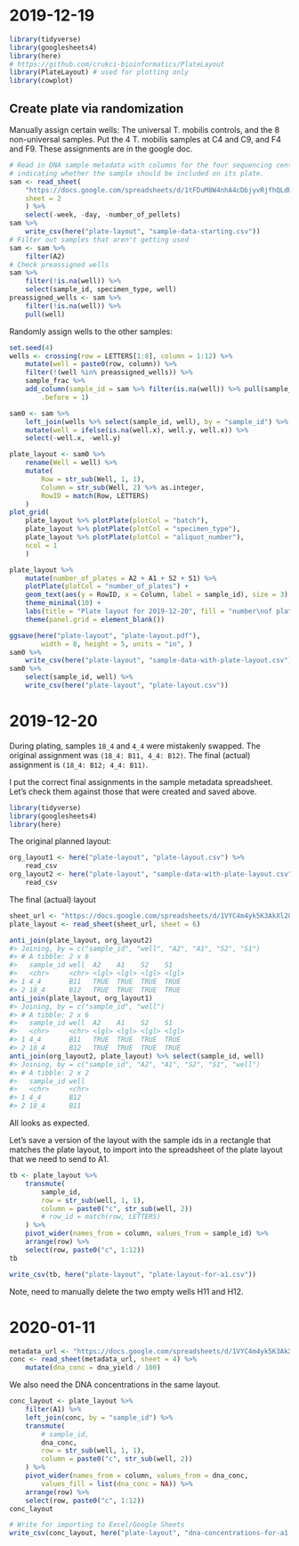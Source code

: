 # 2019-12-19

```r
library(tidyverse)
library(googlesheets4)
library(here)
# https://github.com/crukci-bioinformatics/PlateLayout
library(PlateLayout) # used for plotting only
library(cowplot)
```

## Create plate via randomization


Manually assign certain wells: The universal T. mobilis controls, and the 8
non-universal samples. Put the 4 T. mobilis samples at C4 and C9, and F4 and
F9. These assignments are in the google doc.
```r
# Read in DNA sample metadata with columns for the four sequencing centers
# indicating whether the sample should be included on its plate.
sam <- read_sheet(
    "https://docs.google.com/spreadsheets/d/1tFDuM8W4nhA4cDbjyvRjfhQLdUH-1FI2De5eSeHGOTQ",
    sheet = 2
    ) %>%
    select(-week, -day, -number_of_pellets)
sam %>%
    write_csv(here("plate-layout", "sample-data-starting.csv"))
# Filter out samples that aren't getting used
sam <- sam %>%
    filter(A2)
# Check preassigned wells
sam %>%
    filter(!is.na(well)) %>%
    select(sample_id, specimen_type, well)
preassigned_wells <- sam %>%
    filter(!is.na(well)) %>%
    pull(well)
```

Randomly assign wells to the other samples:
```r
set.seed(4)
wells <- crossing(row = LETTERS[1:8], column = 1:12) %>%
    mutate(well = paste0(row, column)) %>%
    filter(!(well %in% preassigned_wells)) %>%
    sample_frac %>%
    add_column(sample_id = sam %>% filter(is.na(well)) %>% pull(sample_id), 
        .before = 1)

sam0 <- sam %>%
    left_join(wells %>% select(sample_id, well), by = "sample_id") %>%
    mutate(well = ifelse(is.na(well.x), well.y, well.x)) %>%
    select(-well.x, -well.y)

plate_layout <- sam0 %>%
    rename(Well = well) %>%
    mutate(
        Row = str_sub(Well, 1, 1), 
        Column = str_sub(Well, 2) %>% as.integer,
        RowID = match(Row, LETTERS)
    )
plot_grid(
    plate_layout %>% plotPlate(plotCol = "batch"),
    plate_layout %>% plotPlate(plotCol = "specimen_type"),
    plate_layout %>% plotPlate(plotCol = "aliquot_number"),
    ncol = 1
    )
```

```r
plate_layout %>%
    mutate(number_of_plates = A2 + A1 + S2 + S1) %>%
    plotPlate(plotCol = "number_of_plates") +
    geom_text(aes(y = RowID, x = Column, label = sample_id), size = 3) +
    theme_minimal(10) +
    labs(title = "Plate layout for 2019-12-20", fill = "number\nof plates") +
    theme(panel.grid = element_blank())

ggsave(here("plate-layout", "plate-layout.pdf"),
        width = 8, height = 5, units = "in", )
sam0 %>%
    write_csv(here("plate-layout", "sample-data-with-plate-layout.csv"))
sam0 %>%
    select(sample_id, well) %>%
    write_csv(here("plate-layout", "plate-layout.csv"))
```


# 2019-12-20

During plating, samples `18_4` and `4_4` were mistakenly swapped.
The original assignment was ` (18_4: B11, 4_4: B12)`.
The final (actual) assignment is ` (18_4: B12; 4_4: B11)`.

I put the correct final assignments in the sample metadata spreadsheet. Let's
check them against those that were created and saved above.

```r
library(tidyverse)
library(googlesheets4)
library(here)
```

The original planned layout:
```r
org_layout1 <- here("plate-layout", "plate-layout.csv") %>%
    read_csv
org_layout2 <- here("plate-layout", "sample-data-with-plate-layout.csv") %>%
    read_csv
```

The final (actual) layout
```r
sheet_url <- "https://docs.google.com/spreadsheets/d/1VYC4m4yk5K3AkXl2QOInaOuSla85ZkLHRDjAqFgabyA/"
plate_layout <- read_sheet(sheet_url, sheet = 6)
```

```r
anti_join(plate_layout, org_layout2)
#> Joining, by = c("sample_id", "well", "A2", "A1", "S2", "S1")
#> # A tibble: 2 x 6
#>   sample_id well  A2    A1    S2    S1   
#>   <chr>     <chr> <lgl> <lgl> <lgl> <lgl>
#> 1 4_4       B11   TRUE  TRUE  TRUE  TRUE 
#> 2 18_4      B12   TRUE  TRUE  TRUE  TRUE 
anti_join(plate_layout, org_layout1)
#> Joining, by = c("sample_id", "well")
#> # A tibble: 2 x 6
#>   sample_id well  A2    A1    S2    S1   
#>   <chr>     <chr> <lgl> <lgl> <lgl> <lgl>
#> 1 4_4       B11   TRUE  TRUE  TRUE  TRUE 
#> 2 18_4      B12   TRUE  TRUE  TRUE  TRUE 
anti_join(org_layout2, plate_layout) %>% select(sample_id, well)
#> Joining, by = c("sample_id", "A2", "A1", "S2", "S1", "well")
#> # A tibble: 2 x 2
#>   sample_id well 
#>   <chr>     <chr>
#> 1 4_4       B12  
#> 2 18_4      B11  
```
All looks as expected.

Let's save a version of the layout with the sample ids in a rectangle that
matches the plate layout, to import into the spreadsheet of the plate layout
that we need to send to A1.
```r
tb <- plate_layout %>%
    transmute(
        sample_id,
        row = str_sub(well, 1, 1), 
        column = paste0("c", str_sub(well, 2))
        # row_id = match(row, LETTERS)
    ) %>%
    pivot_wider(names_from = column, values_from = sample_id) %>%
    arrange(row) %>%
    select(row, paste0("c", 1:12))
tb

write_csv(tb, here("plate-layout", "plate-layout-for-a1.csv"))
```

Note, need to manually delete the two empty wells H11 and H12.

# 2020-01-11

```r
metadata_url <- "https://docs.google.com/spreadsheets/d/1VYC4m4yk5K3AkXl2QOInaOuSla85ZkLHRDjAqFgabyA"
conc <- read_sheet(metadata_url, sheet = 4) %>%
    mutate(dna_conc = dna_yield / 100)
```

We also need the DNA concentrations in the same layout.
```r
conc_layout <- plate_layout %>%
    filter(A1) %>%
    left_join(conc, by = "sample_id") %>%
    transmute(
        # sample_id,
        dna_conc,
        row = str_sub(well, 1, 1), 
        column = paste0("c", str_sub(well, 2))
    ) %>%
    pivot_wider(names_from = column, values_from = dna_conc, 
        values_fill = list(dna_conc = NA)) %>%
    arrange(row) %>%
    select(row, paste0("c", 1:12))
conc_layout

# Write for importing to Excel/Google Sheets
write_csv(conc_layout, here("plate-layout", "dna-concentrations-for-a1.csv"))
```

